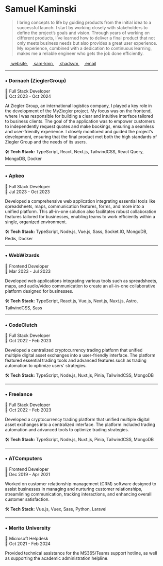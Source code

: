 
# Samuel Kaminski

> I bring concepts to life by guiding products from the initial idea to a successful launch. I start by working closely with stakeholders to define the project’s goals and vision. Through years of working on different products, I’ve learned how to deliver a final product that not only meets business needs but also provides a great user experience. My experience, combined with a dedication to continuous learning, makes me a reliable engineer who gets the job done efficiently.

<div className="w-full grid grid-cols-2 md:grid-cols-4 gap-2 my-2">
  <a href="https://svm.engineer" className="flex justify-center items-center gap-2 ">
    <img
      height="16"
      width="16"
      style={{ filter: 'invert(1)' }}
      src="https://cdn.jsdelivr.net/npm/simple-icons@v13/icons/vercel.svg"
    />
    website
  </a>
  <a href="https://linkedin.com/in/sam-kmn" className="flex justify-center items-center gap-2 ">
    <img
      height="16"
      width="16"
      style={{ filter: 'invert(1)' }}
      src="https://cdn.jsdelivr.net/npm/simple-icons@v13/icons/linkedin.svg"
    />
    sam-kmn
  </a>
  <a href="https://github.com/shadsvm" className="flex justify-center items-center gap-2">
    <img
      height="16"
      width="16"
      style={{ filter: 'invert(1)' }}
      src="https://cdn.jsdelivr.net/npm/simple-icons@v13/icons/github.svg"
    />
    shadsvm
  </a>
  <a href="mailto:mailf@svm.engineer" className="flex justify-center items-center gap-2">
    <img
      height="16"
      width="16"
      style={{ filter: 'invert(1)' }}
      src="https://cdn.jsdelivr.net/npm/simple-icons@v13/icons/mailgun.svg"
    />
    email
  </a>
</div>

---

### • Dornach (ZieglerGroup)  

💼 Full Stack Developer  
📆 Oct 2023 - Oct 2024  
 
At Ziegler Group, an international logistics company, I played a key role in the development of the MyZiegler project. My focus was on the frontend, where I was responsible for building a clear and intuitive interface tailored to business clients. The goal of the application was to empower customers to independently request quotes and make bookings, ensuring a seamless and user-friendly experience. I closely monitored and guided the project’s development, ensuring that the final product met both the high standards of Ziegler Group and the needs of its users.

🛠️ **Tech Stack:** TypeScript, React, Next.js, TailwindCSS, React Query, MongoDB, Docker  


---

### • Apkeo  

💼 Full Stack Developer  
📆 Jul 2023 - Oct 2023  

Developed a comprehensive web application integrating essential tools like spreadsheets, maps, communication features, forms, and more into a unified platform. This all-in-one solution also facilitates robust collaboration features tailored for businesses, enabling teams to work efficiently within a single, organized environment.

🛠️ **Tech Stack:** TypeScript, Node.js, Vue.js, Sass, Socket.IO, MongoDB, Redis, Docker  


---

### • WebWizards  

💼 Frontend Developer  
📆 Mar 2023 - Jul 2023  

Developed web applications integrating various tools such as spreadsheets, maps, and audio/video communication to create an all-in-one collaborative platform designed for businesses.

🛠️ **Tech Stack:** TypeScript, React.js, Vue.js, Next.js, Nuxt.js, Astro, TailwindCSS, Sass  


---

### • CodeClutch  

💼 Full Stack Developer  
📆 Oct 2022 - Feb 2023  

Developed a centralized cryptocurrency trading platform that unified multiple digital asset exchanges into a user-friendly interface. The platform featured essential trading tools and advanced features such as trading automation to optimize users' strategies.

🛠️ **Tech Stack:** TypeScript, Node.js, Nuxt.js, Pinia, TailwindCSS, MongoDB  


---

### • Freelance  

💼 Full Stack Developer  
📆 Oct 2022 - Feb 2023  

Developed a cryptocurrency trading platform that unified multiple digital asset exchanges into a centralized interface. The platform included trading automation and advanced tools to optimize trading strategies.

🛠️ **Tech Stack:** TypeScript, Node.js, Nuxt.js, Pinia, TailwindCSS, MongoDB  


---

### • ATComputers  

💼 Frontend Developer  
📆 Dec 2019 - Apr 2021  

Worked on customer relationship management (CRM) software designed to assist businesses in managing and nurturing customer relationships, streamlining communication, tracking interactions, and enhancing overall customer satisfaction.

🛠️ **Tech Stack:** Vue.js, Vuex, Sass, Python, Laravel  


---

### • Merito University  

💼 Microsoft Helpdesk  
📆 Oct 2021 - Feb 2024  

Provided technical assistance for the MS365/Teams support hotline, as well as supporting the academic administration helpline.

